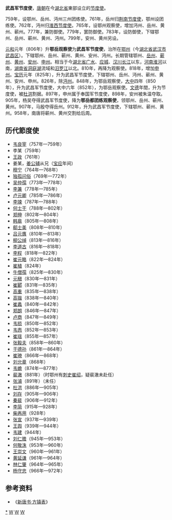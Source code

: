'''武昌军节度使'''，[[唐朝|唐朝]]在今[[湖北省|湖北省]]東部设立的[[节度使|节度使]]。

759年，设鄂州、岳州、沔州三州团练使。761年，岳州归[[荆南节度使|荆南节度使]]，鄂州设团练使。762年，沔州归[[淮西节度使|淮西节度使]]。765年，设鄂州观察使，增加沔州、岳州、黄州、蕲州。777年，兼防御使。779年，罢防御使。783年，设防御使，下辖鄂州、岳州、蕲州、黄州、沔州。799年，安州、黄州另设。

[[元和_(唐朝)|元和]]元年（806年）升'''鄂岳观察使'''为'''武昌军节度使'''，治所在[[鄂州|鄂州]]（今[[湖北省|湖北省]][[武汉市|武汉市]][[武昌区|武昌区]]）。下辖鄂州、岳州、蕲州、黄州、安州、沔州。长期管辖鄂州、[[岳州|岳州]]、[[蕲州|蕲州]]、[[黄州|黄州]]、[[安州|安州]]、[[申州|申州]]。相当于今[[湖北省|湖北省]][[广水|广水]]、[[应城|应城]]、[[汉川|汉川]][[长江|长江]]以东，[[河南|河南]][[淮河|淮河]]以南，[[湖南省|湖南省]][[洞庭湖|洞庭湖]]流域和[[汨罗江|汨罗江]]以北。810年，再降为观察使。818年，增加[[申州|申州]]。[[宝历_(唐朝)|宝历]]元年（825年），升为武昌军节度使，下辖鄂州、岳州、沔州、蕲州、黄州、安州、申州。826年，除[[沔州|沔州]]。848年，为鄂岳观察使，[[大中_(唐朝)|大中]]四年（850年），升为武昌军节度使，大中六年（852年），为鄂岳观察使。[[文德_(唐朝)|文德]]年間，升为节度使，被[[杜洪|杜洪]]割据。897年，申州属于奉国军节度使，898年，安州被朱温夺取。905年，杨吴夺得武昌军节度使，降为'''鄂岳都团练观察使'''，领鄂州、岳州、蕲州、黄州。907年，马殷夺得岳州。912年，升为武昌军节度使，下辖鄂州、蕲州、黄州。958年，南唐将蕲州、黄州交割给后周。

==历代節度使==
* [[韦良宰|韦良宰]]（757年—759年）
* 李某（759年）
* [[王政|王政]]（761年）
* 姜某，[[姜公辅|姜公辅]]从兄（[[宝应_(年号)|宝应]]年间）
* [[穆宁|穆宁]]（764年—768年）
* [[独孤问俗|独孤问俗]]（769年—772年）
* [[吴仲孺|吴仲孺]]（773年—778年）
* [[李兼|李兼]]（778年—785年）
* [[卢元卿|卢元卿]]（785年—786年）
* [[李竦|李竦]]（787年—788年）
* [[何士干|何士干]]（788年—802年）
* [[郑伸|郑伸]]（802年—804年）
* [[韩皋|韩皋]]（805年—808年）
* [[郗士美|郗士美]]（808年—810年）
* [[吕元膺|吕元膺]]（810年—813年）
* [[柳公绰|柳公绰]]（813年—816年）
* [[李道古|李道古]]（816年—818年）
* [[李程|李程]]（818年—822年）
* [[崔元略|崔元略]]（822年—824年）
* [[崔植|崔植]]（824年）
* [[牛僧孺|牛僧孺]]（825年—830年）
* [[元稹|元稹]]（830年—831年）
* [[崔郾|崔郾]]（831年—835年）
* [[高重|高重]]（835年—838年）
* [[高锴|高锴]]（838年—840年）
* [[崔蠡|崔蠡]]（840年—842年）
* [[郑朗|郑朗]]（846年—847年）
* [[卢商|卢商]]（847年—849年）
* [[韦损|韦损]]（850年—852年）
* [[韋愨_(唐朝)|韦悫]]（852年—853年）
* [[崔瑶|崔瑶]]（855年—857年）
* [[张毅夫|张毅夫]]（858年—860年）
* [[于德孙|于德孙]]（861年—864年）
* [[崔璙|崔璙]]（866年—868年）
* [[刘允章|刘允章]]（868年）
* [[韦蟾|韦蟾]]（874年—877年）
* [[裴澈|裴澈]]（881年）（时鄂州有[[刺史|刺史]][[崔绍|崔绍]]，疑裴澈未赴任）
* [[张濬|张濬]]（891年）（未任）
* [[杜洪|杜洪]]（886年—905年）
* [[刘存|刘存]]（905年—906年）
* [[秦裴|秦裴]]（906年—912年）
* [[李简|李简]]（915年—928年）
* [[柴再用|柴再用]]（928年）
* [[张宣|张宣]]（937年—939年）
* [[王舆|王舆]]（939年—944年）
* [[韦建|韦建]]（944年）
* [[刘仁赡|刘仁赡]]（945年—953年）
* [[何敬洙|何敬洙]]（953年—960年）
* [[王崇文_(南唐)|王崇文]]（960年—961年）
* [[黄延谦|黄延谦]]（961年—964年）
* [[林仁肇|林仁肇]]（964年—965年）
* [[杨守忠|杨守忠]]（966年—972年）

==参考资料==
*《[[s:新唐書/卷064|新唐书·方镇表]]》
{{唐朝藩镇节度使}}
{{五代十國藩鎮節度使}}

[[category:武昌军节度使|*]]
[[category:唐朝官制|W]]
[[category:湖北历史|W]]
[[category:湖南历史|W]]